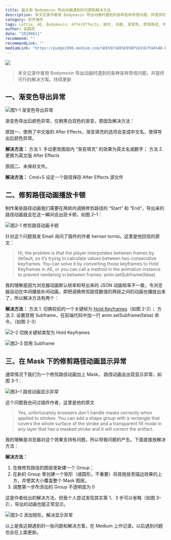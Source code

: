 ```yaml
---
title: 最近用 Bodymovin 导出动画遇到的问题和解决方法
description: 本文记录作者用 Bodymovin 导出动画时遇到的各种各样奇怪问题，并提供可行的解决方案。持续更新
category: 软件插件
tags: Lottie, AE, Bodymovin, AfterEffects, 插件, 动画, 渐变色, 修剪路径, Mask
author: 吴超亮
date: "20190611"
recommend: ""
recommendLink: ""
mediumLink: "https://pudge1996.medium.com/%E6%9C%80%E8%BF%91%E7%94%A8-bodymovin-%E5%AF%BC%E5%87%BA%E5%8A%A8%E7%94%BB%E9%81%87%E5%88%B0%E7%9A%84%E9%97%AE%E9%A2%98%E5%92%8C%E8%A7%A3%E5%86%B3%E6%96%B9%E6%B3%95-f2599035a378"
---
```


![](https://lrdim.oss-cn-shenzhen.aliyuncs.com/blogimg/2019-06-11-f2599035a378/01.png)

> 本文记录作者用 Bodymovin 导出动画时遇到的各种各样奇怪问题，并提供可行的解决方案。持续更新

## 一、渐变色导出异常

![](https://lrdim.oss-cn-shenzhen.aliyuncs.com/blogimg/2019-06-11-f2599035a378/02.png "图1–1 渐变色导出异常")

渐变色导出后颜色异常，仅剩黑白双色的渐变，原因及解决方法：

原因一、使用了中文版的 After Effects，渐变填充的选项会变成中文名，使得导出后颜色异常。

**解决方法：**
方法 1. 手动更改图层内 “渐变填充” 的效果为英文名或数字；
方法 2. 更换为英文版 After Effects

原因二、未保存文件。

**解决方法：**
Cmd+S 设定一个路径保存 After Effects 源文件

## 二、修剪路径动画播放卡顿

制作某些路径动画我们需要在两帧内调换修剪路径的 “Start” 和 “End”，导出来的路径动画就会在这一瞬间会出现卡顿，如图 2–1：

![](https://lrdim.oss-cn-shenzhen.aliyuncs.com/blogimg/2019-06-11-f2599035a378/03.gif "图2–1 修剪路径动画卡顿")

针对这个问题我发 Email 询问了插件的作者 hernan torrisi，这里是他回信的原文：

> Hi, the problem is that the player interpolates between frames by default, so it’s trying to calculate values between two consecutive keyframes.
> You can solve it by converting those keyframes to Hold Keyframes in AE, or you can call a method in the animation instance to prevent rendering in between frames: anim.setSubframe(false)

我的理解是因为浏览器动画默认帧率和导出来的 JSON 动画帧率不一致，令浏览器自动在中间播放补间动画，即把调换修剪路径数值的两帧之间的动画也播放出来了，所以解决方法有两个：

**解决方法：**
方法 1. 切换较前的一个关键帧为 [Hold Keyframes](https://helpx.adobe.com/after-effects/using/keyframe-interpolation.html)（如图 2-2）；
方法 2. 设置禁用 Subframe，在前端代码中加一行 anim.setSubframe(false) 命令，（如图 2-3）

![](https://lrdim.oss-cn-shenzhen.aliyuncs.com/blogimg/2019-06-11-f2599035a378/04.gif "2–2 切换关键帧类型为 Hold Keyframes")

![](https://lrdim.oss-cn-shenzhen.aliyuncs.com/blogimg/2019-06-11-f2599035a378/05.png "图2–3 禁用 Subframe")

## 三、在 Mask 下的修剪路径动画显示异常

通常情况下我们为一个修剪路径动画加上 Mask， 路径动画会出现显示异常，如图 3–1：

![](https://lrdim.oss-cn-shenzhen.aliyuncs.com/blogimg/2019-06-11-f2599035a378/06.gif "图3–1 路径动画显示异常")

这个问题我也问过插件作者，这里是他的原文

> Yes, unfortunately browsers don't handle masks correctly when applied to strokes.
> You can add a shape group with a rectangle that covers the whole surface of the stroke and a transparent fill mode in any layer that has a masked stroke and it will correct the artifact.

我的理解是浏览器对这个效果支持有问题，所以导致问题的产生。下面直接放解决方法：

**解决方法：**

1. 在做修剪路径的图层里新建一个 Group；
2. 在新的 Group 里创建一个矩形（或圆形，不重要）将其拖放至描边效果的上方，并使其大小覆盖整个 Mask 图层。
3. 调整第一步所添加的 Group 不透明度为 0

这是作者给出的解决方法，但我个人尝试发现其实第 1、3 步可以省略（如图 3–2），导出的动画也能正常显示。

![](https://lrdim.oss-cn-shenzhen.aliyuncs.com/blogimg/2019-06-11-f2599035a378/07.gif "图3–2 添加矩形，解决显示异常")

以上是我近期遇到的一些问题和解决方案，在 Medium 上作记录。以后遇到问题也会在上面更新。
